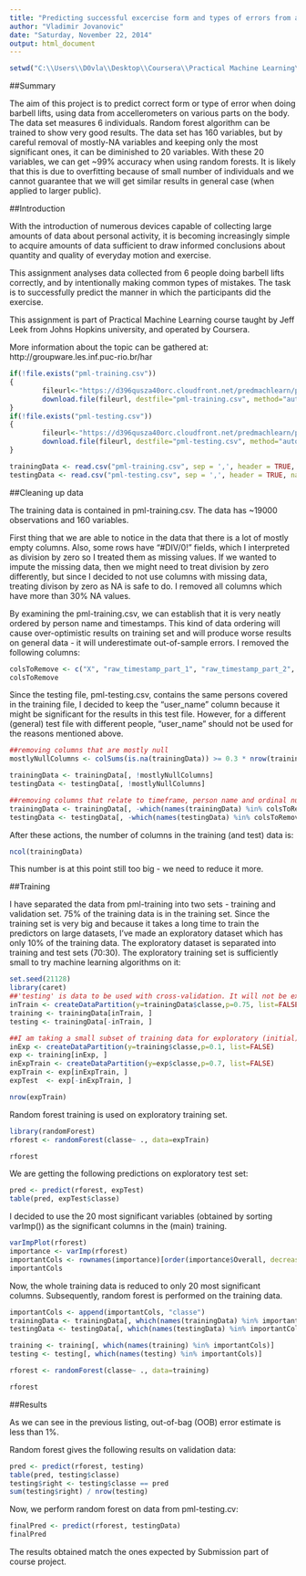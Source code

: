 ```yaml
---
title: "Predicting successful excercise form and types of errors from accelerometer data"
author: "Vladimir Jovanovic"
date: "Saturday, November 22, 2014"
output: html_document
---
```


```r
setwd("C:\\Users\\D0vla\\Desktop\\Coursera\\Practical Machine Learning\\CP_PML\\PracticalMachineLearning_CourseProject")
```

##Summary

The aim of this project is to predict correct form or type of error when doing barbell lifts, using data from accellerometers on various parts on the body. The data set measures 6 individuals.
Random forest algorithm can be trained to show very good results.
The data set has 160 variables, but by careful removal of mostly-NA variables and keeping only the most significant ones, it can be diminished to 20 variables. With these 20 variables, we can get ~99% accuracy when using random forests. It is likely that this is due to overfitting because of small number of individuals and we cannot guarantee that we will get similar results in general case (when applied to larger public).


##Introduction

With the introduction of numerous devices capable of collecting large amounts of data about personal activity, it is becoming increasingly simple to acquire amounts of data sufficient to draw informed conclusions about quantity and quality of everyday motion and exercise.

This assignment analyses data collected from 6 people doing barbell lifts correctly, and by intentionally making common types of mistakes. The task is to successfully predict the manner in which the participants did the exercise.

This assignment is part of Practical Machine Learning course taught by Jeff Leek from Johns Hopkins university, and operated by Coursera.

More information about the topic can be gathered at:
http://groupware.les.inf.puc-rio.br/har

```r

if(!file.exists("pml-training.csv"))
{
        fileurl<-"https://d396qusza40orc.cloudfront.net/predmachlearn/pml-training.csv"
        download.file(fileurl, destfile="pml-training.csv", method="auto")
}
if(!file.exists("pml-testing.csv"))
{
        fileurl<-"https://d396qusza40orc.cloudfront.net/predmachlearn/pml-testing.csv"
        download.file(fileurl, destfile="pml-testing.csv", method="auto")
}

trainingData <- read.csv("pml-training.csv", sep = ',', header = TRUE, na.strings = c("", NA, "#DIV/0!"))
testingData <- read.csv("pml-testing.csv", sep = ',', header = TRUE, na.strings = c("", NA, "#DIV/0!"))
```

##Cleaning up data

The training data is contained in pml-training.csv. The data has ~19000 observations and 160 variables.

First thing that we are able to notice in the data that there is a lot of mostly empty columns. Also, some rows have "#DIV/0!" fields, which I interpreted as division by zero so I treated them as missing values. If we wanted to impute the missing data, then we might need to treat division by zero differently, but since I decided to not use columns with missing data, treating divison by zero as NA is safe to do.
I removed all columns which have more than 30% NA values.

By examining the pml-training.csv, we can establish that it is very neatly ordered by person name and timestamps. This kind of data ordering will cause over-optimistic results on training set and will produce worse results on general data - it will underestimate out-of-sample errors.
I removed the following columns:

```r
colsToRemove <- c("X", "raw_timestamp_part_1", "raw_timestamp_part_2", "cvtd_timestamp", "new_window", "num_window")
colsToRemove
```

Since the testing file, pml-testing.csv, contains the same persons covered in the training file, I decided to keep the "user_name" column because it might be significant for the results in this test file.
However, for a different (general) test file with different people, "user_name" should not be used for the reasons mentioned above.

```r
##removing columns that are mostly null
mostlyNullColumns <- colSums(is.na(trainingData)) >= 0.3 * nrow(trainingData)

trainingData <- trainingData[, !mostlyNullColumns]
testingData <- testingData[, !mostlyNullColumns]

##removing columns that relate to timeframe, person name and ordinal number of the row.
trainingData <- trainingData[, -which(names(trainingData) %in% colsToRemove)]
testingData <- testingData[, -which(names(testingData) %in% colsToRemove)]
```

After these actions, the number of columns in the training (and test) data is:

```r
ncol(trainingData)
```

This number is at this point still too big - we need to reduce it more.

##Training

I have separated the data from pml-training into two sets - training and validation set. 75% of the training data is in the training set. 
Since the training set is very big and because it takes a long time to train the predictors on large datasets, I've made an exploratory dataset which has only 10% of the training data. The exploratory dataset is separated into training and test sets (70:30). The exploratory training set is sufficiently small to try machine learning algorithms on it:

```r
set.seed(21128)
library(caret)
##'testing' is data to be used with cross-validation. It will not be examined.
inTrain <- createDataPartition(y=trainingData$classe,p=0.75, list=FALSE)
training <- trainingData[inTrain, ]
testing <- trainingData[-inTrain, ]

##I am taking a small subset of training data for exploratory (initial) training.
inExp <- createDataPartition(y=training$classe,p=0.1, list=FALSE)
exp <- training[inExp, ]
inExpTrain <- createDataPartition(y=exp$classe,p=0.7, list=FALSE)
expTrain <- exp[inExpTrain, ]
expTest  <- exp[-inExpTrain, ]
```

```r
nrow(expTrain)
```

Random forest training is used on exploratory training set.

```r
library(randomForest)
rforest <- randomForest(classe~ ., data=expTrain)
```

```r
rforest
```

We are getting the following predictions on exploratory test set:
```r
pred <- predict(rforest, expTest)
table(pred, expTest$classe)
```

I decided to use the 20 most significant variables (obtained by sorting varImp()) as the significant columns in the (main) training.

```r
varImpPlot(rforest)
importance <- varImp(rforest)
importantCols <- rownames(importance)[order(importance$Overall, decreasing=TRUE)[1:20]]
importantCols
```

Now, the whole training data is reduced to only 20 most significant columns. Subsequently, random forest is performed on the training data.

```r
importantCols <- append(importantCols, "classe")
trainingData <- trainingData[, which(names(trainingData) %in% importantCols)]
testingData <- testingData[, which(names(testingData) %in% importantCols)]

training <- training[, which(names(training) %in% importantCols)]
testing <- testing[, which(names(testing) %in% importantCols)]
```

```r
rforest <- randomForest(classe~ ., data=training)
```

```r
rforest
```

##Results

As we can see in the previous listing, out-of-bag (OOB) error estimate is less than 1%.

Random forest gives the following results on validation data:

```r
pred <- predict(rforest, testing)
table(pred, testing$classe)
testing$right <- testing$classe == pred
sum(testing$right) / nrow(testing)
```

Now, we perform random forest on data from pml-testing.cv:

```r
finalPred <- predict(rforest, testingData)
finalPred
```

The results obtained match the ones expected by Submission part of course project.
<br><br>
